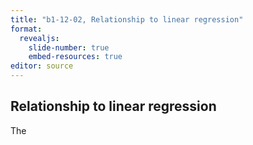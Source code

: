 ```yaml
---
title: "b1-12-02, Relationship to linear regression"
format: 
  revealjs:
    slide-number: true
    embed-resources: true
editor: source
---
```


## Relationship to linear regression

:::notes
The
:::
  
